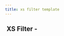 ```yaml
---
title: xs filter template
---
```


## <img src="../assets/docuBadge (11).png" alt="" data-size="line" /> XS Filter -  <a href="#xs" id="xs"></a>
